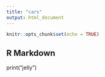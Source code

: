```yaml
---
title: "cars"
output: html_document
---
```


```r
knitr::opts_chunk$set(echo = TRUE)
```

## R Markdown

print("jelly")

